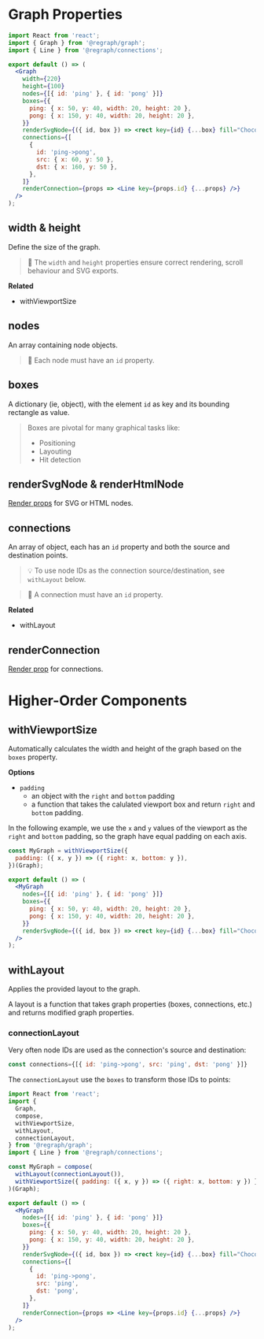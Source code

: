 
# Graph Properties

<Graph />

```jsx
import React from 'react';
import { Graph } from '@regraph/graph';
import { Line } from '@regraph/connections';

export default () => (
  <Graph
    width={220}
    height={100}
    nodes={[{ id: 'ping' }, { id: 'pong' }]}
    boxes={{
      ping: { x: 50, y: 40, width: 20, height: 20 },
      pong: { x: 150, y: 40, width: 20, height: 20 },
    }}
    renderSvgNode={({ id, box }) => <rect key={id} {...box} fill="Chocolate" />}
    connections={[
      {
        id: 'ping->pong',
        src: { x: 60, y: 50 },
        dst: { x: 160, y: 50 },
      },
    ]}
    renderConnection={props => <Line key={props.id} {...props} />}
  />
);
```

## width & height

Define the size of the graph.

> 🐞 The `width` and `height` properties ensure correct rendering, scroll behaviour and SVG exports.

**Related**

- withViewportSize

## nodes

An array containing node objects.

> 🐞 Each node must have an `id` property.

## boxes

A dictionary (ie, object), with the element `id` as key and its bounding rectangle as value.

> Boxes are pivotal for many graphical tasks like:
>
> - Positioning
> - Layouting
> - Hit detection

## renderSvgNode & renderHtmlNode

[Render props](https://reactjs.org/docs/render-props.html) for SVG or HTML nodes.

## connections

An array of object, each has an `id` property and both the source and destination points.

> 💡 To use node IDs as the connection source/destination, see `withLayout` below.

> 🐞 A connection must have an `id` property.

**Related**

- withLayout

## renderConnection

[Render prop](https://reactjs.org/docs/render-props.html) for connections.

# Higher-Order Components

## withViewportSize

Automatically calculates the width and height of the graph based on the `boxes` property.

**Options**

- `padding`
  - an object with the `right` and `bottom` padding
  - a function that takes the calulated viewport box and return `right` and `bottom` padding.

In the following example, we use the `x` and `y` values of the viewport as the `right` and `bottom` padding, so the graph have equal padding on each axis.

```jsx
const MyGraph = withViewportSize({
  padding: ({ x, y }) => ({ right: x, bottom: y }),
})(Graph);

export default () => (
  <MyGraph
    nodes={[{ id: 'ping' }, { id: 'pong' }]}
    boxes={{
      ping: { x: 50, y: 40, width: 20, height: 20 },
      pong: { x: 150, y: 40, width: 20, height: 20 },
    }}
    renderSvgNode={({ id, box }) => <rect key={id} {...box} fill="Chocolate" />}
  />
);
```

## withLayout

Applies the provided layout to the graph.

A layout is a function that takes graph properties (boxes, connections, etc.) and returns modified graph properties.

### connectionLayout

Very often node IDs are used as the connection's source and destination:

```jsx
const connections={[{ id: 'ping->pong', src: 'ping', dst: 'pong' }]}
```

The `connectionLayout` use the `boxes` to transform those IDs to points:

```jsx
import React from 'react';
import {
  Graph,
  compose,
  withViewportSize,
  withLayout,
  connectionLayout,
} from '@regraph/graph';
import { Line } from '@regraph/connections';

const MyGraph = compose(
  withLayout(connectionLayout()),
  withViewportSize({ padding: ({ x, y }) => ({ right: x, bottom: y }) })
)(Graph);

export default () => (
  <MyGraph
    nodes={[{ id: 'ping' }, { id: 'pong' }]}
    boxes={{
      ping: { x: 50, y: 40, width: 20, height: 20 },
      pong: { x: 150, y: 40, width: 20, height: 20 },
    }}
    renderSvgNode={({ id, box }) => <rect key={id} {...box} fill="Chocolate" />}
    connections={[
      {
        id: 'ping->pong',
        src: 'ping',
        dst: 'pong',
      },
    ]}
    renderConnection={props => <Line key={props.id} {...props} />}
  />
);
```
